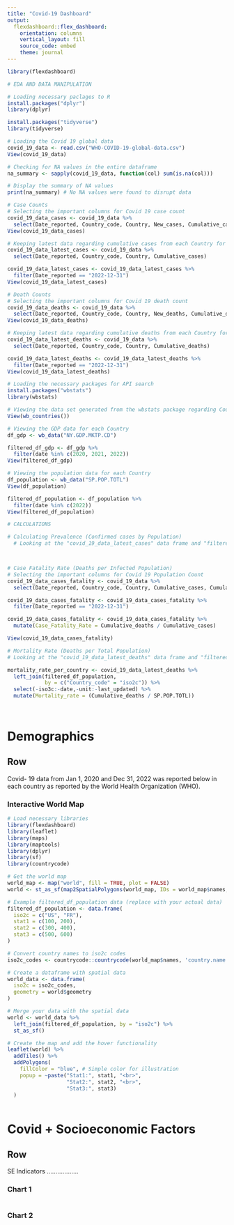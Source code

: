 ```yaml
---
title: "Covid-19 Dashboard"
output: 
  flexdashboard::flex_dashboard:
    orientation: columns
    vertical_layout: fill
    source_code: embed
    theme: journal
---
```


```r
library(flexdashboard)
```

```r
# EDA AND DATA MANIPULATION

# Loading necessary paclages to R
install.packages("dplyr")
library(dplyr)

install.packages("tidyverse")
library(tidyverse)

# Loading the Covid 19 global data 
covid_19_data <- read.csv("WHO-COVID-19-global-data.csv")
View(covid_19_data)

# Checking for NA values in the entire dataframe
na_summary <- sapply(covid_19_data, function(col) sum(is.na(col)))

# Display the summary of NA values
print(na_summary) # No NA values were found to disrupt data 

# Case Counts
# Selecting the important columns for Covid 19 case count 
covid_19_data_cases <- covid_19_data %>%
  select(Date_reported, Country_code, Country, New_cases, Cumulative_cases)
View(covid_19_data_cases)

# Keeping latest data regarding cumulative cases from each Country for the year 2022 (December.31.2022)
covid_19_data_latest_cases <- covid_19_data %>%
  select(Date_reported, Country_code, Country, Cumulative_cases)

covid_19_data_latest_cases <- covid_19_data_latest_cases %>%
  filter(Date_reported == "2022-12-31")
View(covid_19_data_latest_cases)

# Death Counts
# Selecting the important columns for Covid 19 death count 
covid_19_data_deaths <- covid_19_data %>%
  select(Date_reported, Country_code, Country, New_deaths, Cumulative_deaths)
View(covid_19_data_deaths)

# Keeping latest data regarding cumulative deaths from each Country for the year 2022 (December.31.2022)
covid_19_data_latest_deaths <- covid_19_data %>%
  select(Date_reported, Country_code, Country, Cumulative_deaths)

covid_19_data_latest_deaths <- covid_19_data_latest_deaths %>%
  filter(Date_reported == "2022-12-31")
View(covid_19_data_latest_deaths)

# Loading the necessary packages for API search
install.packages("wbstats")
library(wbstats)

# Viewing the data set generated from the wbstats package regarding Country information
View(wb_countries())

# Viewing the GDP data for each Country 
df_gdp <- wb_data("NY.GDP.MKTP.CD")

filtered_df_gdp <- df_gdp %>%
  filter(date %in% c(2020, 2021, 2022))
View(filtered_df_gdp)

# Viewing the population data for each Country 
df_population <- wb_data("SP.POP.TOTL")
View(df_population)

filtered_df_population <- df_population %>%
  filter(date %in% c(2022))
View(filtered_df_population)
```

```r

# CALCULATIONS

# Calculating Prevalence (Confirmed cases by Population)
  # Looking at the "covid_19_data_latest_cases" data frame and "filtered_df_population"data frame



# Case Fatality Rate (Deaths per Infected Population)
# Selecting the important columns for Covid 19 Population Count 
covid_19_data_cases_fatality <- covid_19_data %>%
  select(Date_reported, Country_code, Country, Cumulative_cases, Cumulative_deaths)

covid_19_data_cases_fatality <- covid_19_data_cases_fatality %>%
  filter(Date_reported == "2022-12-31")

covid_19_data_cases_fatality <- covid_19_data_cases_fatality %>%
  mutate(Case_Fatality_Rate = Cumulative_deaths / Cumulative_cases)

View(covid_19_data_cases_fatality)

# Mortality Rate (Deaths per Total Population)
# Looking at the "covid_19_data_latest_deaths" data frame and "filtered_df_population"data frame

mortality_rate_per_country <- covid_19_data_latest_deaths %>%
  left_join(filtered_df_population, 
            by = c("Country_code" = "iso2c")) %>%
  select(-iso3c:-date,-unit:-last_updated) %>%
  mutate(Mortality_rate = (Cumulative_deaths / SP.POP.TOTL))

  
```

# Demographics

## Row {data-height="100"}

Covid- 19 data from Jan 1, 2020 and Dec 31, 2022 was reported below in each country as reported by the World Health Organization (WHO).

### Interactive World Map

```r
# Load necessary libraries
library(flexdashboard)
library(leaflet)
library(maps)
library(maptools)
library(dplyr)
library(sf)
library(countrycode)

# Get the world map
world_map <- map("world", fill = TRUE, plot = FALSE)
world <- st_as_sf(map2SpatialPolygons(world_map, IDs = world_map$names, proj4string = CRS("+proj=longlat +datum=WGS84")))

# Example filtered_df_population data (replace with your actual data)
filtered_df_population <- data.frame(
  iso2c = c("US", "FR"),
  stat1 = c(100, 200),
  stat2 = c(300, 400),
  stat3 = c(500, 600)
)

# Convert country names to iso2c codes
iso2c_codes <- countrycode::countrycode(world_map$names, 'country.name', 'iso2c')

# Create a dataframe with spatial data
world_data <- data.frame(
  iso2c = iso2c_codes,
  geometry = world$geometry
)

# Merge your data with the spatial data
world <- world_data %>%
  left_join(filtered_df_population, by = "iso2c") %>%
  st_as_sf()

# Create the map and add the hover functionality
leaflet(world) %>%
  addTiles() %>%
  addPolygons(
    fillColor = "blue", # Simple color for illustration
    popup = ~paste("Stat1:", stat1, "<br>",
                   "Stat2:", stat2, "<br>",
                   "Stat3:", stat3)
  )



```

# Covid + Socioeconomic Factors

## Row {data-height="100"}

SE Indicators ..................

### Chart 1

```r
```

### Chart 2

```r
```
